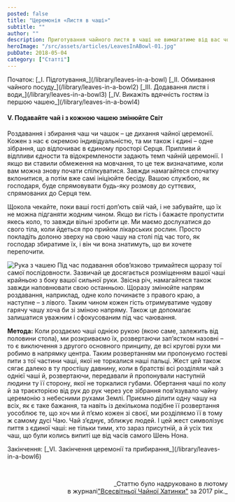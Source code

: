```yaml
---
posted: false
title: "Церемонія «Листя в чаші»"
subtitle: ""
author: ""
description: Приготування чайного листя в чаші не вимагатиме від вас чогось особливого. Чай здебільшого за своєю формою буває трьох типів...
heroImage: "/src/assets/articles/LeavesInABowl-01.jpg"
pubDate: 2018-05-04
category: ["Статті"]
---
```



<section class="next-page last-line">
  Початок:   
  [_І. Підготування_](/library/leaves-in-a-bowl)   
  [_ІІ. Обмивання чайного посуду_](/library/leaves-in-a-bowl2)   
  [_III. Додавання листя і води_](/library/leaves-in-a-bowl3)   
  [_IV. Викажіть вдячність гостям із першою чашею_](/library/leaves-in-a-bowl4)
</section>

#### V. Подавайте чай і з кожною чашею змінюйте Світ

Роздавання і збирання чаш чи чашок – це дихання чайної церемонії. Кожен з нас є окремою індивідуальністю, та ми також і єдині – одне зібрання, що відпочиває в єдиному просторі Серця. Припливи й відпливи єдности та відокремлености задають темп чайній церемонії. І якщо ви ставили обмеження на мовчання, то це теж визначатиме, коли вам можна знову почати спілкуватися. Завжди намагайтеся спочатку вклонитися, а потім вже самі ініціюйте бесіду. Вашою службою, як господаря, буде спрямовувати будь-яку розмову до суттєвих, спрямованих до Серця тем.

Щокола чекайте, поки ваші гості доп’ють свій чай, і не забувайте, що їх не можна підганяти жодним чином. Якщо ви гість і бажаєте пропустити якесь коло, то завжди вільні зробити це. Ми маємо дослухатися до свого тіла, коли йдеться про прийом лікарських рослин. Просто покладіть долоню зверху на свою чашу на столі під час того, як господар збиратиме їх, і він чи вона знатимуть, що ви хочете перепочити.

<Image class="float-right" src={Image1} alt="Рука з чашею" /> Під час подавання обов’язково тримайтеся щоразу тої самої послідовности. Зазвичай це досягається розміщенням вашої чаші крайньою з боку вашої сильної руки. Звісна річ, намагайтеся також завжди наповнювати свою останньою. Щоразу змінюйте напрям роздавання, наприклад, одне коло починаєте з правого краю, а наступне – з лівого. Таким чином кожен гість отримуватиме чудову гарячу чашу хоча би зі зміною напряму. Також це допомагає залишатися уважним і сфокусованим під час чаювання.

__Метода:__ Коли роздаємо чаші однією рукою (якою саме, залежить від половини стола), ми розкриваємо їх, розвертаючи зап’ястком назовні – то є виключення з другого основного принципу, де всі кругові рухи ми робимо в напрямку центра. Таким розвертанням ми пропонуємо гостеві пити з тої частини чаші, якої не торкалися наші пальці. Жест цей також сягає далеко в ту простішу давнину, коли в братстві всі розділяли чай з однієї чаші й, розвертаючи, передавали й пропонували наступній людини ту її сторону, якої не торкалися губами. Обертання чаші по колу й за траєкторією від рук до рук через усе зібрання пов’язувало чайну церемонію з небесними рухами Землі. Приємно ділити одну чашу на всіх, як є таке бажання, та навіть із декількома подібне її розвертання уособлює те, що хоч ми й п’ємо кожен зі своєї, ми розділяємо її в тому ж самому дусі Чаю. Чай з’єднує, зближує людей. І цей жест символізує пиття з єдиної чаші: не тільки тими, хто зараз присутній, а й усіх тих чаш, що були колись випиті ще від часів самого Шень Нона.

<section class="next-page">
  Закінчення: [_VI. Закінчення церемонії та прибирання_](/library/leaves-in-a-bowl6)
</section>

<p>&nbsp;</p>
<p align="right" style="font-size: 0.9rem;">_Статтю було надруковано в лютому<br />в журналі<a title="globalteahut.org" href="http://www.globalteahut.org/" target="_blank" rel="noopener">"Всесвітньої Чайної Хатинки"</a>&nbsp;за 2017 рік._</p>
